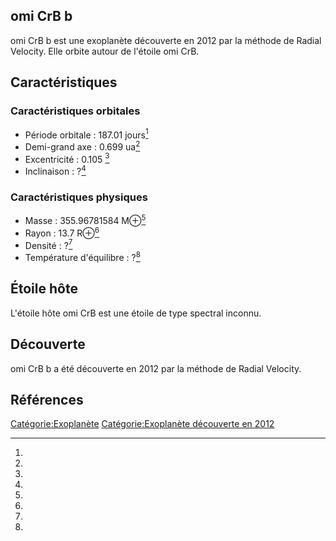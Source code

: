 == omi CrB b ==

{{Infobox Exoplanète
| nom = omi CrB b
| image = 
| légende = 
| étoile = omi CrB
| constellation = 
| ascension_droite = 
| déclinaison = 
| distance = ?
| type_spectral = ?
| masse = 355.96781584 M⊕<ref></ref>
| rayon = 13.7 R⊕<ref></ref>
| densité = ?<ref></ref>
| gravité = ?<ref></ref>
| température = ?<ref></ref>
| période = 187.01 j<ref></ref>
| demi_grand_axe = 0.699 ua<ref></ref>
| excentricité = 0.105 <ref></ref>
| inclinaison = ?<ref></ref>
| méthode_découverte = Radial Velocity
| date_découverte = 2012
| statut = Confirmée
}}

omi CrB b est une exoplanète découverte en 2012 par la méthode de Radial Velocity. Elle orbite autour de l'étoile omi CrB.

== Caractéristiques ==

=== Caractéristiques orbitales ===
* Période orbitale : 187.01 jours<ref></ref>
* Demi-grand axe : 0.699 ua<ref></ref>
* Excentricité : 0.105 <ref></ref>
* Inclinaison : ?<ref></ref>

=== Caractéristiques physiques ===
* Masse : 355.96781584 M⊕<ref></ref>
* Rayon : 13.7 R⊕<ref></ref>
* Densité : ?<ref></ref>
* Température d'équilibre : ?<ref></ref>

== Étoile hôte ==

{{Infobox Étoile
| nom = omi CrB
| image = 
| légende = 
| constellation = 
| ascension_droite = 
| déclinaison = 
| distance = ?
| type_spectral = ?
| magnitude_absolue = 
| magnitude_apparente = 
| masse = ?<ref></ref>
| rayon = ?<ref></ref>
| température = ?<ref></ref>
| métallicité = ?<ref></ref>
| âge = ?<ref></ref>
}}

L'étoile hôte omi CrB est une étoile de type spectral inconnu.

== Découverte ==

omi CrB b a été découverte en 2012 par la méthode de Radial Velocity.

== Références ==
<references />

[[Catégorie:Exoplanète]]
[[Catégorie:Exoplanète découverte en 2012]]
